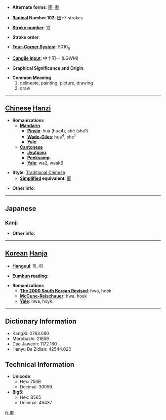 * '''Alternate forms''': [[画]], [[劃]]

* '''[[Wiktionary:Chinese radical index| Radical]] Number 102''': [[Wiktionary:Chinese radical index 田|田]]+7 strokes

* '''[[Wiktionary:Chinese total strokes index|Stroke number]]''': [[Wiktionary:Chinese total strokes index 12|12]]

* '''Stroke order''': 

* '''[[Wiktionary:Chinese four corner index|Four-Corner System]]''': 5010<sub>6</sub>

* '''[[Wiktionary:Chinese Cangjie index|Cangjie input]]''': 中土田一 (LGWM)

* '''Graphical Significance and Origin''': 

* '''Common Meaning'''
*#delineate, painting, picture, drawing
*# draw


----

== [[Chinese]] [[Hanzi]] ==

* '''Romanizations'''
** '''[[Mandarin]]'''
*** '''[[Pinyin]]''': huà (hua4), shē (she1)
*** '''[[Wade-Giles]]''': hua<sup>4</sup>, she<sup>1</sup>
*** '''[[Yale]]''': 
** '''[[Cantonese]]'''
*** '''[[Jyutping]]''':
*** '''[[Penkyamp]]''': 
*** '''[[Yale]]''': wa2, waak6

* '''Style''': [[Traditional Chinese]] 
** '''[[Simplified Chinese|Simplified]] equivalent''': [[画]]

* '''Other info''': 

----

==Japanese==
===[[Kanji]]===
{{kanji|on readings=[[かく]] (kaku), [[が]] (ga), [[かい]] (kai)|kun readings=[[かぎる]] (kagiru), [[はかる]] (hakaru), [[はかりごと]] (hakarigoto), [[かく]] (kaku)}}

* '''Other info''':  

----

== [[Korean]] [[Hanja]] ==

* '''[[Hangeul]]''': 화, 획

* '''[[Eumhun]] reading''': 

* '''Romanizations'''
** '''[[The 2000 South Korean Revised Romanization|The 2000 South Korean Revised]]''': hwa, hoek
** '''[[McCune-Reischauer]]''': hwa, hoek
** '''[[Yale]]''': hwa, hoyk

----

== Dictionary Information ==

* KangXi: 0763.080
* Morobashi: 21859
* Dae Jaweon: 1172.180
* Hanyu Da Zidian: 42544.020

== Technical Information ==

* '''Unicode''':
** Hex: 756B
** Decimal: 30059
* '''Big5''':
** Hex: B565
** Decimal: 46437

[[fr:畫]]